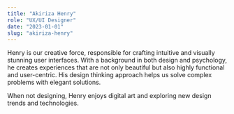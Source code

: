 ```yaml
---
title: "Akiriza Henry"
role: "UX/UI Designer"
date: "2023-01-01"
slug: "akiriza-henry"
---
```


Henry is our creative force, responsible for crafting intuitive and visually stunning user interfaces. With a background in both design and psychology, he creates experiences that are not only beautiful but also highly functional and user-centric. His design thinking approach helps us solve complex problems with elegant solutions.

When not designing, Henry enjoys digital art and exploring new design trends and technologies.
